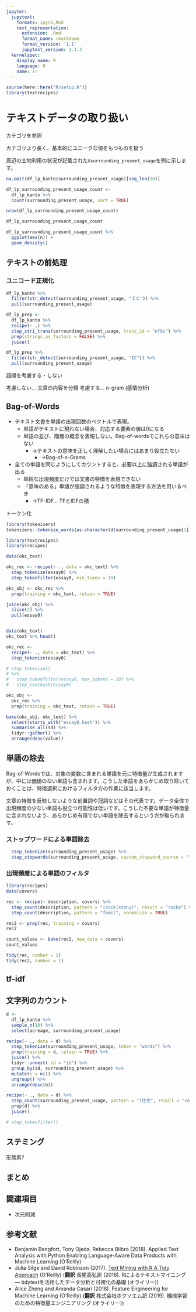```yaml
---
jupyter:
  jupytext:
    formats: ipynb,Rmd
    text_representation:
      extension: .Rmd
      format_name: rmarkdown
      format_version: '1.1'
      jupytext_version: 1.1.3
  kernelspec:
    display_name: R
    language: R
    name: ir
---
```


```r
source(here::here("R/setup.R"))
library(textrecipes)
```

<!-- #region -->
# テキストデータの取り扱い


カテゴリを参照

カテゴリより長く、基本的にユニークな値をもつものを扱う

周辺の土地利用の状況が記載されたs`surrounding_present_usage`を例に示します。 

```r
na.omit(df_lp_kanto$surrounding_present_usage)[seq_len(10)]
```

```r
df_lp_surrounding_present_usage_count <- 
  df_lp_kanto %>% 
  count(surrounding_present_usage, sort = TRUE)

nrow(df_lp_surrounding_present_usage_count)

df_lp_surrounding_present_usage_count
```

```r
df_lp_surrounding_present_usage_count %>% 
  ggplot(aes(n)) +
  geom_density()
```


## テキストの前処理

### ユニコード正規化

```r
df_lp_kanto %>% 
  filter(str_detect(surrounding_present_usage, "ＩＣ")) %>% 
  pull(surrounding_present_usage)

df_lp_prep <- 
  df_lp_kanto %>% 
  recipe(~ .) %>% 
  step_stri_trans(surrounding_present_usage, trans_id = "nfkc") %>% 
  prep(strings_as_factors = FALSE) %>% 
  juice()

df_lp_prep %>% 
  filter(str_detect(surrounding_present_usage, "IC")) %>% 
  pull(surrounding_present_usage)
```



語順を考慮する・しない

考慮しない... 文章の内容を分類
考慮する... n-gram (感情分析)




## Bag-of-Words

* テキスト文書を単語の出現回数のベクトルで表現。
    * 単語がテキストに現れない場合、対応する要素の値は0になる
    * 単語の並び、階層の概念を表現しない。Bag-of-wordsでこれらの意味はない
        * →テキストの意味を正しく理解したい場合にはあまり役立たない
            * →Bag-of-n-Grams
* 全ての単語を同じようにしてカウントすると、必要以上に強調される単語が出る
    * 単純な出現頻度だけでは文書の特徴を表現できない
    * 「意味のある」単語が強調されるような特徴を表現する方法を用いるべき
        * →TF-IDF… TFとIDFの積


トークン化

```r

library(tokenizers)
tokenizers::tokenize_words(as.character(d$surrounding_present_usage[1]))

library(textrecipes)
library(recipes)

data(okc_text)

okc_rec <- recipe(~ ., data = okc_text) %>%
  step_tokenize(essay0) %>%
  step_tokenfilter(essay0, min_times = 10) 

okc_obj <- okc_rec %>%
  prep(training = okc_text, retain = TRUE)

juice(okc_obj) %>% 
  slice(2) %>% 
  pull(essay0)


data(okc_text)
okc_text %>% head()

okc_rec <- 
  recipe(~ ., data = okc_text) %>%
  step_tokenize(essay0)

# step_tokenize()
# %>%
#   step_tokenfilter(essay0, max_tokens = 10) %>%
#   step_texthash(essay0)

okc_obj <- 
  okc_rec %>%
  prep(training = okc_text, retain = TRUE)

bake(okc_obj, okc_text) %>% 
  select(starts_with("essay0_hash")) %>% 
  summarise_all(sd) %>% 
  tidyr::gather() %>% 
  arrange(desc(value))
```

<!-- ハッシュ化、ハッシュ関数自体は categorical?? -->


## 単語の除去

Bag-of-Wordsでは、対象の変数に含まれる単語を元に特徴量が生成されますが、中には価値のない単語も含まれます。こうした単語をあらかじめ取り除いておくことは、特徴選択におけるフィルタ方の作業に該当します。

文章の特徴を反映しないような前置詞や冠詞などはその代表です。データ全体で出現頻度の少ない単語も役立つ可能性は低いです。こうした不要な単語が特徴量に含まれないよう、あらかじめ有用でない単語を除去するという方が取られます。

### ストップワードによる単語除去


```r
  step_tokenize(surrounding_present_usage) %>% 
  step_stopwords(surrounding_present_usage, custom_stopword_source = "")
```


### 出現頻度による単語のフィルタ

```r
library(recipes)
data(covers)

rec <- recipe(~ description, covers) %>%
  step_count(description, pattern = "(rock|stony)", result = "rocks") %>%
  step_count(description, pattern = "famil", normalize = TRUE)

rec2 <- prep(rec, training = covers)
rec2

count_values <- bake(rec2, new_data = covers)
count_values

tidy(rec, number = 1)
tidy(rec2, number = 1)
```


## tf-idf

## 文字列のカウント


```r
d <- 
  df_lp_kanto %>% 
  sample_n(10) %>% 
  select(acreage, surrounding_present_usage)

recipe(~ ., data = d) %>%
  step_tokenize(surrounding_present_usage, token = "words") %>% 
  prep(training = d, retain = TRUE) %>% 
  juice() %>% 
  tidyr::unnest(.id = "id") %>% 
  group_by(id, surrounding_present_usage) %>% 
  mutate(n = n()) %>% 
  ungroup() %>% 
  arrange(desc(n))

recipe(~ ., data = d) %>% 
  step_count(surrounding_present_usage, pattern = "(住宅", result = "count_house") %>% 
  prep(d) %>% 
  juice()
```

```r
# step_tokenfilter()
```

## ステミング

形態素?


<!-- #endregion -->

## まとめ

## 関連項目

- 次元削減

## 参考文献

- Benjamin Bengfort, Tony Ojeda, Rebecca Bilbro (2018). Applied Text Analysis with Python Enabling Language-Aware Data Products with Machine Learning (O'Reilly)
- Julia Silge and David Robinson (2017). [Text Mining with R A Tidy Approach](https://www.tidytextmining.com/) (O'Reilly) (**翻訳** 長尾高弘訳 (2018). Rによるテキストマイニング — tidytextを活用したデータ分析と可視化の基礎 (オライリー))
- Alice Zheng and Amanda Casari (2018). Feature Engineering for Machine Learning (O'Reilly) (**翻訳** 株式会社ホクソエム訳 (2019). 機械学習のための特徴量エンジニアリング (オライリー))
